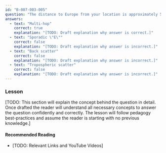 ```yaml
---
id: "B-007-003-005"
question: "The distance to Europe from your location is approximately 5000 km. What type of high frequency (HF) propagation is the most likely to work?"
answers:
  - text: "Multi-hop"
    correct: true
    explanation: "[TODO: Draft explanation why answer is correct.]"
  - text: "Sporadic \"E\""
    correct: false
    explanation: "[TODO: Draft explanation why answer is incorrect.]"
  - text: "Back scatter"
    correct: false
    explanation: "[TODO: Draft explanation why answer is incorrect.]"
  - text: "Tropospheric scatter"
    correct: false
    explanation: "[TODO: Draft explanation why answer is incorrect.]"
---
```


### Lesson

[TODO: This section will explain the concept behind the question in detail. Once drafted the reader will understand all necessary concepts to answer the question confidently and correctly. The lesson will follow pedagogy best-practices and assume the reader is starting with no previous knowledge.]

#### Recommended Reading

- [TODO: Relevant Links and YouTube Videos]
